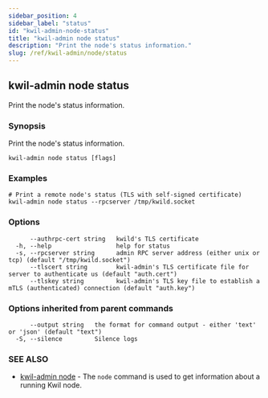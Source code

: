 ```yaml
---
sidebar_position: 4
sidebar_label: "status"
id: "kwil-admin-node-status"
title: "kwil-admin node status"
description: "Print the node's status information."
slug: /ref/kwil-admin/node/status
---
```


## kwil-admin node status

Print the node's status information.

### Synopsis

Print the node's status information.

```
kwil-admin node status [flags]
```

### Examples

```
# Print a remote node's status (TLS with self-signed certificate)
kwil-admin node status --rpcserver /tmp/kwild.socket
```

### Options

```
      --authrpc-cert string   kwild's TLS certificate
  -h, --help                  help for status
  -s, --rpcserver string      admin RPC server address (either unix or tcp) (default "/tmp/kwild.socket")
      --tlscert string        kwil-admin's TLS certificate file for server to authenticate us (default "auth.cert")
      --tlskey string         kwil-admin's TLS key file to establish a mTLS (authenticated) connection (default "auth.key")
```

### Options inherited from parent commands

```
      --output string   the format for command output - either 'text' or 'json' (default "text")
  -S, --silence         Silence logs
```

### SEE ALSO

* [kwil-admin node](/docs/ref/kwil-admin/node)	 - The `node` command is used to get information about a running Kwil node.

